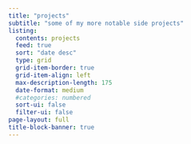 ```yaml
---
title: "projects"
subtitle: "some of my more notable side projects" 
listing:
  contents: projects
  feed: true
  sort: "date desc"
  type: grid
  grid-item-border: true
  grid-item-align: left
  max-description-length: 175
  date-format: medium
  #categories: numbered
  sort-ui: false
  filter-ui: false
page-layout: full
title-block-banner: true
---
```

